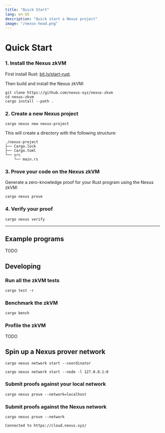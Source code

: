 ```yaml
---
title: "Quick Start"
lang: en-US
description: "Quick start a Nexus project"
image: "/nexus-head.png"
---
```




# Quick Start
 
<Steps>

### 1. Install the Nexus zkVM

First install Rust: [bit.ly/start-rust](https://bit.ly/start-rust).

Then build and install the Nexus zkVM:

```shell
git clone https://github.com/nexus-xyz/nexus-zkvm
cd nexus-zkvm
cargo install --path .
```

### 2. Create a new Nexus project

```shell
cargo nexus new nexus-project
```

This will create a directory with the following structure:

```shell
./nexus-project
├── Cargo.lock
├── Cargo.toml
└── src
    └── main.rs
```

### 3. Prove your code on the Nexus zkVM

Generate a zero-knowledge proof for your Rust program using the Nexus zkVM:

```shell
cargo nexus prove
```

### 4. Verify your proof

```shell
cargo nexus verify
```

</Steps>

---

## Example programs

TODO

## Developing

### Run all the zkVM tests

```shell
cargo test -r
```

### Benchmark the zkVM

```shell
cargo bench
```

### Profile the zkVM

TODO

## Spin up a Nexus prover network

```shell
cargo nexus network start --coordinator
```

```shell
cargo nexus network start --node -l 127.0.0.1:0
```

### Submit proofs against your local network

```shell
cargo nexus prove --network=localhost
```

### Submit proofs against the Nexus network

```shell
cargo nexus prove --network

Connected to https://cloud.nexus.xyz/
```
